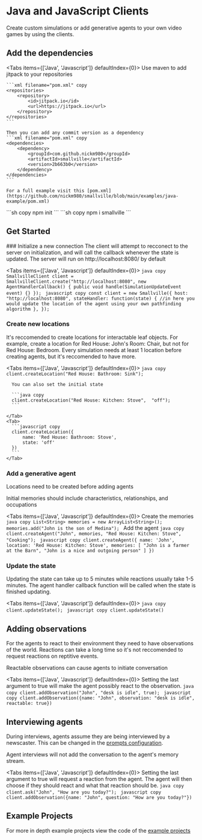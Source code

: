 # Java and JavaScript Clients
Create custom simulations or add generative agents to your own video games by using the clients.

## Add the dependencies


<Tabs items={['Java', 'Javascript']} defaultIndex={0}>
  <Tab>
    Use maven to add jitpack to your repositories

    ```xml filename="pom.xml" copy
    <repositories>
        <repository>
            <id>jitpack.io</id>
            <url>https://jitpack.io</url>
        </repository>
    </repositories>
    ```

    Then you can add any commit version as a dependency
    ```xml filename="pom.xml" copy
    <dependencies>
        <dependency>
            <groupId>com.github.nickm980</groupId>
            <artifactId>smallville</artifactId>
            <version>2b663b0</version>
        </dependency>
    </dependencies>
    ```

    For a full example visit this [pom.xml](https://github.com/nickm980/smallville/blob/main/examples/java-example/pom.xml)
  </Tab>
  <Tab>
    ```sh copy
    npm init
    ```
    ```sh copy
    npm i smallville
    ```
  </Tab>
</Tabs>

## Get Started

<Steps>
  ### Initialize a new connection
  The client will attempt to recconect to the server on initialization, and will call the callback whenever the state is updated. The server will run on http://localhost:8080/ by default

  <Tabs items={['Java', 'Javascript']} defaultIndex={0}>
    <Tab>
      ```java copy
      SmallvilleClient client = SmallvilleClient.create("http://localhost:8080", new AgentHandlerCallback() {
          public void handle(SimulationUpdateEvent event) {}
      });
      ```
    </Tab>
    <Tab>
      ```javascript copy
      const client = new Smallville({
          host: "http://localhost:8080",
          stateHandler: function(state) {
              //in here you would update the location of the agent using your own pathfinding algorithm
          },
      });
      ```
    </Tab>
  </Tabs>

  ### Create new locations
  It's reccomended to create locations for interactable leaf objects. For example, create a location for Red House: John's Room: Chair, 
  but not for Red House: Bedroom. Every simulation needs at least 1 location before creating agents, but it's reccomended to have more.

  <Tabs items={['Java', 'Javascript']} defaultIndex={0}>
    <Tab>
      ```java copy
      client.createLocation("Red House: Bathroom: Sink");
      ```

      You can also set the initial state

      ```java copy
      client.createLocation("Red House: Kitchen: Stove",  "off");
      ```

    </Tab>
    <Tab>
      ```javascript copy
      client.createLocation({
          name: 'Red House: Bathroom: Stove',
          state: 'off'
      })
      ```
    </Tab>
  </Tabs>

  ### Add a generative agent
  <Callout type="info">
  Locations need to be created before adding agents
  </Callout>

  Initial memories should include characteristics, relationships, and occupations

  <Tabs items={['Java', 'Javascript']} defaultIndex={0}>
    <Tab>
      Create the memories
      ```java copy
      List<String> memories = new ArrayList<String>();
      memories.add("John is the son of Medina");
      ```
      Add the agent
      ```java copy
      client.createAgent("John", memories, "Red House: Kitchen: Stove", "Cooking");
      ```
    </Tab>
    <Tab>
      ```javascript copy
      client.createAgent({
        name: 'John',
        location: 'Red House: Kitchen: Stove',
        memories: [
          "John is a farmer at the Barn",
          "John is a nice and outgoing person"
        ]
      })
      ```
    </Tab>
  </Tabs>

  ### Update the state
  Updating the state can take up to 5 minutes while reactions usually take 1-5 minutes. The agent handler callback function will be called when the state is finished updating.

  <Tabs items={['Java', 'Javascript']} defaultIndex={0}>
    <Tab>
      ```java copy
      client.updateState();
      ```
    </Tab>
    <Tab>
      ```javascript copy
      client.updateState()
      ```
    </Tab>
  </Tabs>
</Steps>

## Adding observations
For the agents to react to their environment they need to have observations of the world.
Reactions can take a long time so it's not reccomended to request reactions on reptitive events. 

Reactable observations can cause agents to initiate conversation

<Tabs items={['Java', 'Javascript']} defaultIndex={0}>
  <Tab>
    Setting the last argument to true will make the agent possibly react to the observation.
    ```java copy
    client.addObservation("John", "desk is idle", true);
    ```
  </Tab>
  <Tab>
    ```javascript copy
    client.addObservation({name: "John", observation: "desk is idle", reactable: true})
    ```
  </Tab>
</Tabs>

## Interviewing agents
During interviews, agents assume they are being interviewed by a newscaster. This can be changed in the [prompts configuration](/docs/configuration/prompt-configuration).

<Callout type="info">
Agent interviews will not add the conversation to the agent's memory stream.
</Callout>

<Tabs items={['Java', 'Javascript']} defaultIndex={0}>
  <Tab>
    Setting the last argument to true will request a reaction from the agent. The agent will then choose if they should react and what that reaction should be.
    ```java copy
    client.ask("John", "How are you today?");
    ```
  </Tab>
  <Tab>
    ```javascript copy
    client.addObservation({name: "John", question: "How are you today?"})
    ```
  </Tab>
</Tabs>

## Example Projects
For more in depth example projects view the code of the [example projects](https://github.com/nickm980/smallville/tree/main/examples)